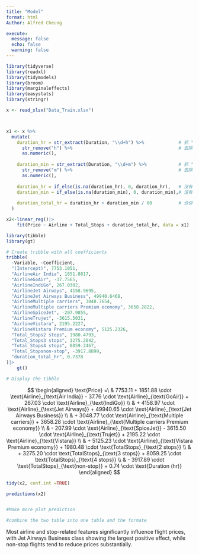 ```yaml
---
title: "Model"
format: html
Author: Alfred Cheung

execute: 
  message: false
  echo: false
  warning: false
---
```



```r
library(tidyverse)
library(readxl)             
library(tidymodels)     
library(broom)          
library(marginaleffects) 
library(easystats) 
library(stringr)
```

```r
x <- read_xlsx("Data_Train.xlsx")



x1 <- x %>%
  mutate(
    duration_hr = str_extract(Duration, "\\d+h") %>%             # 抓 "2h"
      str_remove("h") %>%                                        # 去除 h
      as.numeric(),
    
    duration_min = str_extract(Duration, "\\d+m") %>%            # 抓 "50m"
      str_remove("m") %>%                                        # 去除 m
      as.numeric(),
    
    duration_hr = if_else(is.na(duration_hr), 0, duration_hr),   # 沒有小時時補 0
    duration_min = if_else(is.na(duration_min), 0, duration_min),# 沒有分鐘時補 0
    
    duration_total_hr = duration_hr + duration_min / 60          # 合併為小時數
  )

```


```r
x2<-linear_reg()|>
    fit(Price ~ Airline + Total_Stops + duration_total_hr, data = x1)


```



```r
library(tibble)
library(gt)

# Create tribble with all coefficients
tribble(
  ~Variable, ~Coefficient,
  "(Intercept)", 7753.1051,
  "AirlineAir India", 1851.8817,
  "AirlineGoAir", -37.7565,
  "AirlineIndiGo", 267.0302,
  "AirlineJet Airways", 4158.9695,
  "AirlineJet Airways Business", 49940.6468,
  "AirlineMultiple carriers", 3048.7654,
  "AirlineMultiple carriers Premium economy", 3658.2822,
  "AirlineSpiceJet", -207.9855,
  "AirlineTrujet", -3615.5031,
  "AirlineVistara", 2195.2227,
  "AirlineVistara Premium economy", 5125.2326,
  "Total_Stops2 stops", 1980.4793,
  "Total_Stops3 stops", 3275.2042,
  "Total_Stops4 stops", 8059.2467,
  "Total_Stopsnon-stop", -3917.8899,
  "duration_total_hr", 0.7378
)|>
    gt() 

# Display the tibble
```


$$
\begin{aligned}
\text{Price} =\ & 7753.11 + 1851.88 \cdot \text{Airline}_{\text{Air India}} - 37.76 \cdot \text{Airline}_{\text{GoAir}} + 267.03 \cdot \text{Airline}_{\text{IndiGo}} \\
& + 4158.97 \cdot \text{Airline}_{\text{Jet Airways}} + 49940.65 \cdot \text{Airline}_{\text{Jet Airways Business}} \\
& + 3048.77 \cdot \text{Airline}_{\text{Multiple carriers}} + 3658.28 \cdot \text{Airline}_{\text{Multiple carriers Premium economy}} \\
& - 207.99 \cdot \text{Airline}_{\text{SpiceJet}} - 3615.50 \cdot \text{Airline}_{\text{Trujet}} + 2195.22 \cdot \text{Airline}_{\text{Vistara}} \\
& + 5125.23 \cdot \text{Airline}_{\text{Vistara Premium economy}} + 1980.48 \cdot \text{TotalStops}_{\text{2 stops}} \\
& + 3275.20 \cdot \text{TotalStops}_{\text{3 stops}} + 8059.25 \cdot \text{TotalStops}_{\text{4 stops}} \\
& - 3917.89 \cdot \text{TotalStops}_{\text{non-stop}} + 0.74 \cdot \text{Duration (hr)}
\end{aligned}
$$




```r
tidy(x2, conf.int =TRUE)
``` 
```r
predictions(x2)


#Make more plot prediction 

#combine the two table into one table and the formate 
```


Most airline and stop-related features significantly influence flight prices, with Jet Airways Business class showing the largest positive effect, while non-stop flights tend to reduce prices substantially.











